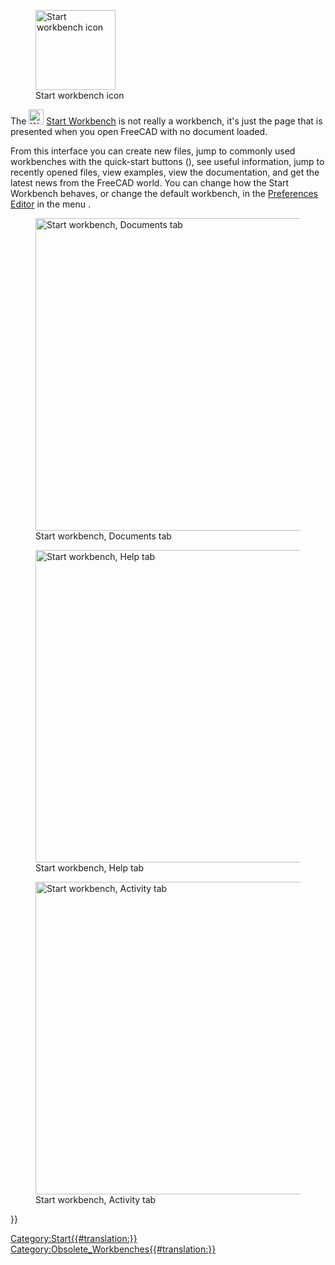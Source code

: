 <languages/>

{{Docnav
|
|
|IconL=
|IconR=
}}

{{VeryImportantMessage|The '''Start Workbench''' is no longer included after version 0.21.<br>
It has been replaced by the Start page that can be accessed via the [[Std_Help_Menu|Help menu]].}}

[[Image:Workbench_Start.svg|thumb|128px|Start workbench icon]]

The [[Image:Workbench_Start.svg|24px]] [[Start_Workbench|Start Workbench]] is not really a workbench, it's just the page that is presented when you open FreeCAD with no document loaded.

From this interface you can create new files, jump to commonly used workbenches with the quick-start buttons ({{Version|1.0}}), see useful information, jump to recently opened files, view examples, view the documentation, and get the latest news from the FreeCAD world. You can change how the Start Workbench behaves, or change the default workbench, in the [[Preferences_Editor|Preferences Editor]] in the menu {{MenuCommand|Edit → Preferences → Start}}.

[[Image:Start_Documents.png|thumb|left|500px|Start workbench, Documents tab]]

[[Image:Start_Help.png|thumb|left|500px|Start workbench, Help tab]]

[[Image:Start_Activity.png|thumb|left|500px|Start workbench, Activity tab]]


{{Docnav
|
|
|IconL=
|IconR=
}}

{{Userdocnavi{{#translation:}}}}
[[Category:Start{{#translation:}}]]
[[Category:Obsolete_Workbenches{{#translation:}}]]
